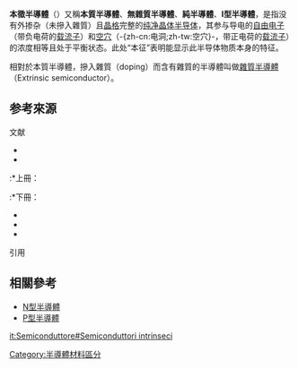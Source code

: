 {{NoteTA
|G1=Electronics
|G2=Physics
}}{{Expand|time=2012-06-15T09:01:41+00:00 }}
'''本徵半導體'''（{{lang-en|intrinsic semiconductor}}）又稱'''本質半導體'''、'''無雜質半導體'''、'''純半導體'''、'''I型半導體'''，是指没有外掺杂（未摻入雜質）且[[晶格|晶格]]完整的[[晶体#晶体纯净度|纯净晶体]][[半导体|半导体]]，其参与导电的[[自由电子|自由电子]]（带负电荷的[[载流子|载流子]]）和[[空穴|空穴]]（-{zh-cn:电洞;zh-tw:空穴}-，带正电荷的[[载流子|载流子]]）的浓度相等且处于平衡状态。此处“本征”表明能显示此半导体物质本身的特征。

相對於本質半導體，摻入雜質（doping）而含有雜質的半導體叫做[[雜質半導體|雜質半導體]]（Extrinsic semiconductor）。

== 参考來源 ==
;文献
* {{cite book|last=Muller|first=Richard S.|coauthors=Theodore I. Kamins|title=Device Electronics for Integrated Circuits |url=https://archive.org/details/deviceelectronic00mull|edition= 2d|year= 1986|publisher= Wiley|location= New York|id= ISBN 978-0-471-88758-4}}
* {{cite book | author1link=施敏| author1=Sze, Simon M. | title=Physics of Semiconductor Devices（2nd ed.）| publisher=John Wiley and Sons（WIE）| year=1981| id=ISBN 978-0-471-05661-4}}
:*上冊：{{clref|施敏|2008|ref= {{cite isbn|9789868439511|ref=harv|noedit}}}}
:*下冊：{{clref|施敏|2009|ref= {{cite isbn|9789868439542|ref=harv|noedit}}}}
* {{cite book | author=Turley, Jim | title=The Essential Guide to Semiconductors | publisher=Prentice Hall PTR | year=2002 | id=ISBN 978-0-13-046404-0}}
* {{cite book | author=Yu, Peter Y.; Cardona, Manuel | title=Fundamentals of Semiconductors : Physics and Materials Properties | publisher=Springer  | year=2004 | id=ISBN 978-3-540-41323-3}}
*{{cite book | author=Neamen, Donald A.| title=Semiconductor Physics and Devices:  Basic Principles (3rd ed.) | publisher=McGraw-Hill Higher Education  | year=2003 | id=ISBN 0-07-232107-5}}

;引用
{{reflist}}

==相關參考==
*[[N型半導體|N型半導體]]
*[[P型半導體|P型半導體]]

{{半导体物理学}}
{{Authority control}}
[[Category:半導體材料區分|Category:半導體材料區分]]

[[it:Semiconduttore#Semiconduttori_intrinseci|it:Semiconduttore#Semiconduttori intrinseci]]